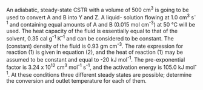 An adiabatic, steady-state CSTR with a volume of 500 cm^3^ is going to be used to convert A and B into Y and Z. A liquid- solution flowing at 1.0 cm^3^ s^-1^ and containing equal amounts of A and B (0.015 mol cm^-3^) at 50 °C will be used. The heat capacity of the fluid is essentially equal to that of the solvent, 0.35 cal g^-1^ K^-1^ and can be considered to be constant. The (constant) density of the fluid is 0.93 gm cm^-3^. The rate expression for reaction (1) is given in equation (2), and the heat of reaction (1) may be assumed to be constant and equal to -20 kJ mol^-1^. The pre-exponential factor is 3.24 x 10^12^ cm^3^ mol^-1^ s^-1^, and the activation energy is 105.0 kJ mol^-1^. At these conditions three different steady states are possible; determine the conversion and outlet temperature for each of them.
